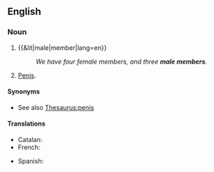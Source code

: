==English==

===Noun===
{{en-noun}}

# {{&lit|male|member|lang=en}}
#: ''We have four female members, and three '''male members'''.''
# {{lb|en|euphemistic}} [[penis|Penis]].

====Synonyms====
* See also [[Thesaurus:penis]]

====Translations====
{{trans-top-also|euphemistic: penis|penis}}
* Catalan: {{t|ca|membre viril|m}}
* French: {{t+|fr|membre viril|m}}
{{trans-mid}}
* Spanish: {{t|es|miembro viril|m}}
{{trans-bottom}}